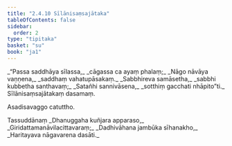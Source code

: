 ```yaml
---
title: "2.4.10 Sīlānisaṃsajātaka"
tableOfContents: false
sidebar:
  order: 2
type: "tipitaka"
basket: "su"
book: "ja1"
---
```



<DynamicBreadcrumb />

<Division number="79" book="ja1">

<Paragraph number="465" type="verses" book="ja1">
_“Passa saddhāya sīlassa,_  
_cāgassa ca ayaṃ phalaṃ;_  
_Nāgo nāvāya vaṇṇena,_  
_saddhaṃ vahatupāsakaṃ._  

</Paragraph>

</Division>
<Division number="80" book="ja1">

<Paragraph number="466" type="verses" book="ja1">
_Sabbhireva samāsetha,_  
_sabbhi kubbetha santhavaṃ;_  
_Satañhi sannivāsena,_  
_sotthiṃ gacchati nhāpito”ti._  


</Paragraph>
</Division>

<Paragraph number="467" type="center" book="ja1">
Sīlānisaṃsajātakaṃ dasamaṃ.

  
Asadisavaggo catuttho.



</Paragraph>

<Paragraph number="468" type="center" book="ja1">
Tassuddānaṃ


</Paragraph>

<Paragraph number="469" type="verses" book="ja1">
_Dhanuggaha kuñjara apparaso,_  
_Giridattamanāvilacittavaraṃ;_  
_Dadhivāhana jambūka sīhanakho,_  
_Haritayava nāgavarena dasāti._
</Paragraph>